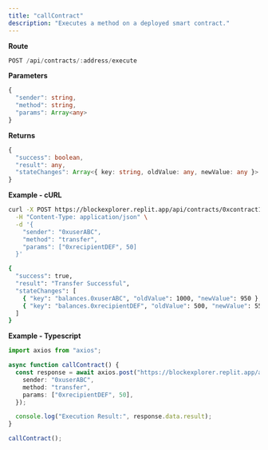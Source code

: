 ```yaml
---
title: "callContract"
description: "Executes a method on a deployed smart contract."
---
```


**Route**
```typescript
POST /api/contracts/:address/execute
```

**Parameters**
```typescript
{
  "sender": string,
  "method": string,
  "params": Array<any>
}
```

**Returns**
```typescript
{
  "success": boolean,
  "result": any,
  "stateChanges": Array<{ key: string, oldValue: any, newValue: any }>
}
```

**Example - cURL**
```bash
curl -X POST https://blockexplorer.replit.app/api/contracts/0xcontract123/execute \
  -H "Content-Type: application/json" \
  -d '{
    "sender": "0xuserABC",
    "method": "transfer",
    "params": ["0xrecipientDEF", 50]
  }'

{
  "success": true,
  "result": "Transfer Successful",
  "stateChanges": [
    { "key": "balances.0xuserABC", "oldValue": 1000, "newValue": 950 },
    { "key": "balances.0xrecipientDEF", "oldValue": 500, "newValue": 550 }
  ]
}
```

**Example - Typescript**
```typescript
import axios from "axios";

async function callContract() {
  const response = await axios.post("https://blockexplorer.replit.app/api/contracts/0xcontract123/execute", {
    sender: "0xuserABC",
    method: "transfer",
    params: ["0xrecipientDEF", 50],
  });

  console.log("Execution Result:", response.data.result);
}

callContract();
```